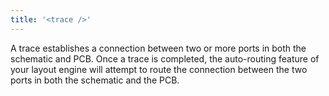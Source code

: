 ```yaml
---
title: '<trace />'
---
```


A trace establishes a connection between two or more ports in both the schematic and PCB. Once a trace is completed, the auto-routing feature of your layout engine will attempt to route the connection between the two ports in both the schematic and the PCB.